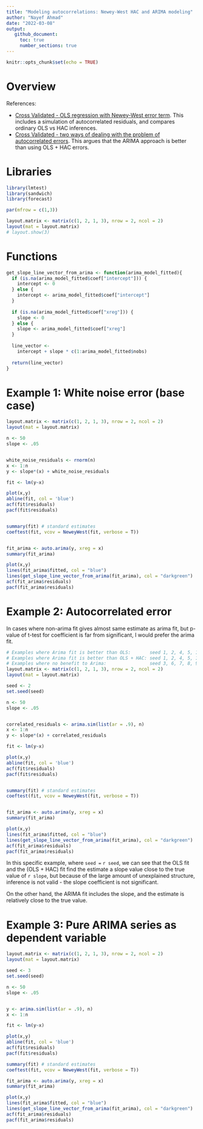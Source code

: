 ```yaml
---
title: "Modeling autocorrelations: Newey-West HAC and ARIMA modeling"
author: "Nayef Ahmad"
date: "2022-03-08" 
output: 
   github_document: 
     toc: true
     number_sections: true
---
```


```r
knitr::opts_chunk$set(echo = TRUE)
```

# Overview 

References: 

- [Cross Validated - OLS regression with Newey-West error term](https://stats.stackexchange.com/a/254596/56828). This includes a simulation of autocorrelated residuals, and compares ordinary OLS vs HAC inferences. 
- [Cross Validated - two ways of dealing with the problem of autocorrelated errors](https://stats.stackexchange.com/a/181297/56828). This argues that the ARIMA approach is better than using OLS + HAC errors. 


# Libraries 

```r
library(lmtest)
library(sandwich)
library(forecast)

par(mfrow = c(1,3))

layout.matrix <- matrix(c(1, 2, 1, 3), nrow = 2, ncol = 2)
layout(mat = layout.matrix)
# layout.show(3)

```

# Functions 

```r
get_slope_line_vector_from_arima <- function(arima_model_fitted){
  if (is.na(arima_model_fitted$coef["intercept"])) {
    intercept <- 0
  } else {
    intercept <- arima_model_fitted$coef["intercept"]
  }
  
  if (is.na(arima_model_fitted$coef["xreg"])) {
    slope <- 0
  } else {
    slope <- arima_model_fitted$coef["xreg"]
  }
  
  line_vector <- 
    intercept + slope * c(1:arima_model_fitted$nobs)
  
  return(line_vector)
}
```



# Example 1: White noise error (base case)

```r
layout.matrix <- matrix(c(1, 2, 1, 3), nrow = 2, ncol = 2)
layout(mat = layout.matrix)

n <- 50
slope <- .05


white_noise_residuals <- rnorm(n)
x <- 1:n
y <- slope*(x) + white_noise_residuals

fit <- lm(y~x)

plot(x,y)
abline(fit, col = 'blue')
acf(fit$residuals)
pacf(fit$residuals)


summary(fit) # standard estimates
coeftest(fit, vcov = NeweyWest(fit, verbose = T))


fit_arima <- auto.arima(y, xreg = x)
summary(fit_arima)

plot(x,y)
lines(fit_arima$fitted, col = "blue")
lines(get_slope_line_vector_from_arima(fit_arima), col = "darkgreen")
acf(fit_arima$residuals)
pacf(fit_arima$residuals)
```


# Example 2: Autocorrelated error 

In cases where non-arima fit gives almost same estimate as arima fit, but p-value of t-test for coefficient is far from significant, I would prefer the arima fit. 

```r
# Examples where Arima fit is better than OLS:       seed 1, 2, 4, 5, 10, 13, 16, 17, 20 
# Examples where Arima fit is better than OLS + HAC: seed 1, 2, 4, 5, 10, 12, 13, 14, 15, 16, 17, 19, 20 
# Examples where no benefit to Arima:                seed 3, 6, 7, 8, 9, 11, 18 
layout.matrix <- matrix(c(1, 2, 1, 3), nrow = 2, ncol = 2)
layout(mat = layout.matrix)

seed <- 2
set.seed(seed)

n <- 50
slope <- .05


correlated_residuals <- arima.sim(list(ar = .9), n)
x <- 1:n
y <- slope*(x) + correlated_residuals

fit <- lm(y~x)

plot(x,y)
abline(fit, col = 'blue')
acf(fit$residuals)
pacf(fit$residuals)


summary(fit) # standard estimates
coeftest(fit, vcov = NeweyWest(fit, verbose = T))


fit_arima <- auto.arima(y, xreg = x)
summary(fit_arima)

plot(x,y)
lines(fit_arima$fitted, col = "blue")
lines(get_slope_line_vector_from_arima(fit_arima), col = "darkgreen")
acf(fit_arima$residuals)
pacf(fit_arima$residuals)

```

In this specific example, where `seed = ` `r seed`, we can see that the OLS fit and the (OLS + HAC) fit find the estimate a slope value close to the true value of `r slope`, but because of the large amount of unexplained structure, inference is not valid - the slope coefficient is not significant. 

On the other hand, the ARIMA fit includes the slope, and the estimate is relatively close to the true value. 

# Example 3: Pure ARIMA series as dependent variable 

```r
layout.matrix <- matrix(c(1, 2, 1, 3), nrow = 2, ncol = 2)
layout(mat = layout.matrix)

seed <- 3
set.seed(seed)

n <- 50
slope <- .05


y <- arima.sim(list(ar = .9), n)
x <- 1:n

fit <- lm(y~x)

plot(x,y)
abline(fit, col = 'blue')
acf(fit$residuals)
pacf(fit$residuals)

summary(fit) # standard estimates
coeftest(fit, vcov = NeweyWest(fit, verbose = T))

fit_arima <- auto.arima(y, xreg = x)
summary(fit_arima)

plot(x,y)
lines(fit_arima$fitted, col = "blue")
lines(get_slope_line_vector_from_arima(fit_arima), col = "darkgreen")
acf(fit_arima$residuals)
pacf(fit_arima$residuals)
```

